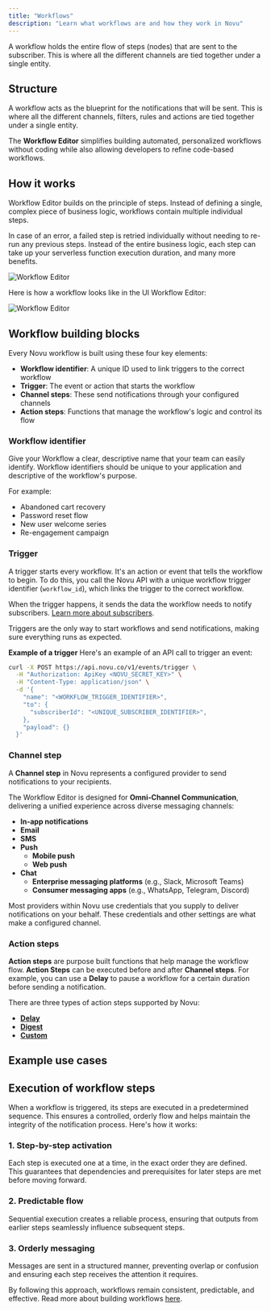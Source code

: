 ```yaml
---
title: "Workflows"
description: "Learn what workflows are and how they work in Novu"
---
```


A workflow holds the entire flow of steps (nodes) that are sent to the subscriber. This is where all the different channels are tied together under a single entity.

## Structure

A workflow acts as the blueprint for the notifications that will be sent. This is where all the different channels, filters, rules and actions are tied together under a single entity.

The **Workflow Editor** simplifies building automated, personalized workflows without coding while also allowing developers to refine code-based workflows. 

## How it works

Workflow Editor builds on the principle of steps. Instead of defining a single, complex piece of business logic, workflows contain multiple individual steps.

In case of an error, a failed step is retried individually without needing to re-run any previous steps. Instead of the entire business logic, each step can take up your serverless function execution duration, and many more benefits.

<img src="/workflow/media-assets/how-it-works.png" alt="Workflow Editor" className="rounded-lg border" />

Here is how a workflow looks like in the UI Workflow Editor:

<img src="/workflow/media-assets/workflow-editor.png" alt="Workflow Editor" className="rounded-lg border" />

## Workflow building blocks

Every Novu workflow is built using these four key elements:

- **Workflow identifier**: A unique ID used to link triggers to the correct workflow
- **Trigger**: The event or action that starts the workflow
- **Channel steps**: These send notifications through your configured channels
- **Action steps**: Functions that manage the workflow's logic and control its flow

### Workflow identifier

Give your Workflow a clear, descriptive name that your team can easily identify. 
Workflow identifiers should be unique to your application and descriptive of the workflow's purpose.

For example:

- Abandoned cart recovery
- Password reset flow
- New user welcome series
- Re-engagement campaign

### Trigger

A trigger starts every workflow. It's an action or event that tells the workflow to begin. To do this, you call the Novu API with a unique workflow trigger identifier (`workflow_id`), which links the trigger to the correct workflow.

When the trigger happens, it sends the data the workflow needs to notify subscribers. [Learn more about subscribers](/docs/concepts/subscribers).

Triggers are the only way to start workflows and send notifications, making sure everything runs as expected.

**Example of a trigger**
Here's an example of an API call to trigger an event:

```bash
curl -X POST https://api.novu.co/v1/events/trigger \
  -H "Authorization: ApiKey <NOVU_SECRET_KEY>" \
  -H "Content-Type: application/json" \
  -d '{
    "name": "<WORKFLOW_TRIGGER_IDENTIFIER>",
    "to": {
      "subscriberId": "<UNIQUE_SUBSCRIBER_IDENTIFIER>",
    },
    "payload": {}
  }'
```

### Channel step

A **Channel step** in Novu represents a configured provider to send notifications to your recipients.

The Workflow Editor is designed for **Omni-Channel Communication**, delivering a unified experience across diverse messaging channels:

- **In-app notifications**
- **Email**
- **SMS**
- **Push**
  - **Mobile push**
  - **Web push**
- **Chat**
  - **Enterprise messaging platforms** (e.g., Slack, Microsoft Teams)
  - **Consumer messaging apps** (e.g., WhatsApp, Telegram, Discord)

Most providers within Novu use credentials that you supply to deliver notifications on your behalf. These credentials and other settings are what make a configured channel. 

### Action steps

**Action steps** are purpose built functions that help manage the workflow flow. **Action Steps** can be executed before and after **Channel steps**. 
For example, you can use a **Delay** to pause a workflow for a certain duration before sending a notification.

There are three types of action steps supported by Novu:

- **[Delay](/docs/workflow/delay)**
- **[Digest](/docs/workflow/digest)**
- **[Custom](/docs/workflow/custom)**

## Example use cases

<Cards>
  <Card title="Order or transaction updates" description="Notifications for orders, shipping, or subscription statuses" />
  <Card title="User onboarding" description="Welcome emails, follow-up emails, and more" />
  <Card title="User engagement" description="Re-engagement campaigns, follow-up emails, and more" />
  <Card title="Product updates" description="Notifications for product updates, new features, and more" />
  <Card title="Abandoned cart recovery" description="Notifications for abandoned carts and follow-up emails" />
  <Card title="Password reset" description="Notifications for password resets and follow-up emails" />
  <Card title="Administrative actions" description="Notifications for administrative actions like account deletions and more" />
  <Card title="System errors and alerts" description="Notifications for system errors and alerts" />
</Cards>

## Execution of workflow steps

When a workflow is triggered, its steps are executed in a predetermined sequence. This ensures a controlled, orderly flow and helps maintain the integrity of the notification process. 
Here's how it works:

<div className="space-y-4">
  <div className="rounded-lg border p-4">
    <h3 className="font-medium">1. Step-by-step activation</h3>
    <p>Each step is executed one at a time, in the exact order they are defined. This guarantees that dependencies and prerequisites for later steps are met before moving forward.</p>
  </div>
  
  <div className="rounded-lg border p-4">
    <h3 className="font-medium">2. Predictable flow</h3>
    <p>Sequential execution creates a reliable process, ensuring that outputs from earlier steps seamlessly influence subsequent steps.</p>
  </div>
  
  <div className="rounded-lg border p-4">
    <h3 className="font-medium">3. Orderly messaging</h3>
    <p>Messages are sent in a structured manner, preventing overlap or confusion and ensuring each step receives the attention it requires.</p>
  </div>
</div>

By following this approach, workflows remain consistent, predictable, and effective.
Read more about building workflows [here](/docs/workflow/overview).